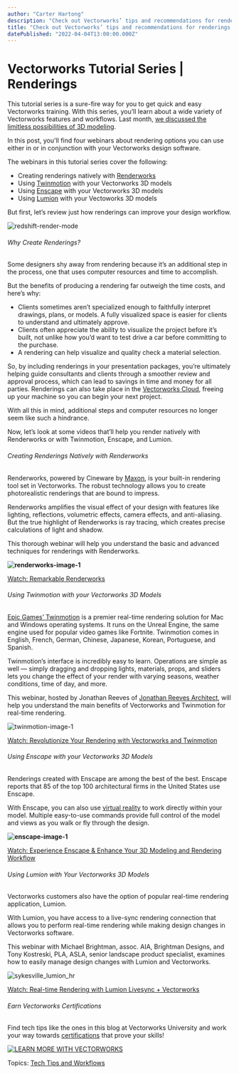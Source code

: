 ```yaml
---
author: "Carter Hartong"
description: "Check out Vectorworks’ tips and recommendations for renderings."
title: "Check out Vectorworks’ tips and recommendations for renderings." 
datePublished: "2022-04-04T13:00:00.000Z"
---
```

# Vectorworks Tutorial Series | Renderings

This tutorial series is a sure-fire way for you to get quick and easy Vectorworks training. With this series, you’ll learn about a wide variety of Vectorworks features and workflows. Last month, [we discussed the limitless possibilities of 3D modeling](/vectorworks-webinars-on-modeling?hs%5Fpreview=TdmquMXm-67044858884).

In this post, you'll find four webinars about rendering options you can use either in or in conjunction with your Vectorworks design software.  

The webinars in this tutorial series cover the following:

* Creating renderings natively with [Renderworks](../../../net/vectorworks/blog/renderworks-renderings-powered-by-maxon.html)
* Using [Twinmotion](../../../net/vectorworks/blog/your-guide-to-rendering-with-twinmotion.html) with your Vectorworks 3D models
* Using [Enscape](../../../net/vectorworks/blog/your-guide-to-real-time-rendering-with-enscape.html) with your Vectorworks 3D models
* Using [Lumion](https://lumion.com/whats-new.html?gclid=Cj0KCQiA95aRBhCsARIsAC2xvfyR5S8uVv5R2oAq2PTWRQPnLRTxwknLYCH3FgKhZcsEdUFS0kXOsRsaAqASEALw%5FwcB&gclsrc=aw.ds) with your Vectoworks 3D models

But first, let’s review just how renderings can improve your design workflow.

![redshift-render-mode](https://blog.vectorworks.net/hs-fs/hubfs/Blog%20Images/220201_Maxon/redshift-render-mode.jpg?width=1440&name=redshift-render-mode.jpg)

###### Why Create Renderings?

Some designers shy away from rendering because it’s an additional step in the process, one that uses computer resources and time to accomplish.

But the benefits of producing a rendering far outweigh the time costs, and here’s why:

* Clients sometimes aren’t specialized enough to faithfully interpret drawings, plans, or models. A fully visualized space is easier for clients to understand and ultimately approve.
* Clients often appreciate the ability to visualize the project before it’s built, not unlike how you’d want to test drive a car before committing to the purchase.
* A rendering can help visualize and quality check a material selection.

So, by including renderings in your presentation packages, you’re ultimately helping guide consultants and clients through a smoother review and approval process, which can lead to savings in time and money for all parties. Renderings can also take place in the [Vectorworks Cloud](https://www.vectorworks.net/cloud-services), freeing up your machine so you can begin your next project. 

With all this in mind, additional steps and computer resources no longer seem like such a hindrance.

Now, let’s look at some videos that’ll help you render natively with Renderworks or with Twinmotion, Enscape, and Lumion.

###### Creating Renderings Natively with Renderworks

Renderworks, powered by Cineware by [Maxon](https://www.maxon.net/), is your built-in rendering tool set in Vectorworks. The robust technology allows you to create photorealistic renderings that are bound to impress.

Renderworks amplifies the visual effect of your design with features like lighting, reflections, volumetric effects, camera effects, and anti-aliasing. But the true highlight of Renderworks is ray tracing, which creates precise calculations of light and shadow.

This thorough webinar will help you understand the basic and advanced techniques for renderings with Renderworks.

**![renderworks-image-1](https://blog.vectorworks.net/hs-fs/hubfs/Blog%20Images/220111_Renderings%20for%20Interiors/2112-US-Interiors-Ceiling-curved%20lines.jpg?width=6400&name=2112-US-Interiors-Ceiling-curved%20lines.jpg)**

[Watch: Remarkable Renderworks](https://university.vectorworks.net/course/view.php?id=81)

###### Using Twinmotion with your Vectorworks 3D Models

[Epic Games’ Twinmotion](https://www.epicgames.com/store/en-US/) is a premier real-time rendering solution for Mac and Windows operating systems. It runs on the Unreal Engine, the same engine used for popular video games like Fortnite. Twinmotion comes in English, French, German, Chinese, Japanese, Korean, Portuguese, and Spanish.

Twinmotion’s interface is incredibly easy to learn. Operations are simple as well — simply dragging and dropping lights, materials, props, and sliders lets you change the effect of your render with varying seasons, weather conditions, time of day, and more.

This webinar, hosted by Jonathan Reeves of [Jonathan Reeves Architect](https://www.jr-architecture.co.uk/), will help you understand the main benefits of Vectorworks and Twinmotion for real-time rendering.

![twinmotion-image-1](https://blog.vectorworks.net/hs-fs/hubfs/Blog%20Images/211025_Twinmotion/Screen%20Shot%202021-08-30%20at%2011.23.35%20AM.png?width=3840&name=Screen%20Shot%202021-08-30%20at%2011.23.35%20AM.png)

[Watch: Revolutionize Your Rendering with Vectorworks and Twinmotion](https://university.vectorworks.net/course/view.php?id=1938)

###### Using Enscape with your Vectorworks 3D Models

Renderings created with Enscape are among the best of the best. Enscape reports that 85 of the top 100 architectural firms in the United States use Enscape. 

With Enscape, you can also use [virtual reality](../../../net/vectorworks/blog/how-to-transition-from-2d-vr-visualization.html) to work directly within your model. Multiple easy-to-use commands provide full control of the model and views as you walk or fly through the design.

**![enscape-image-1](https://blog.vectorworks.net/hs-fs/hubfs/Blog%20Images/210914_Enscape/Living%20Outside.png?width=3840&name=Living%20Outside.png)**

[Watch: Experience Enscape & Enhance Your 3D Modeling and Rendering Workflow](https://university.vectorworks.net/course/view.php?id=739)

###### Using Lumion with Your Vectorworks 3D Models

Vectorworks customers also have the option of popular real-time rendering application, Lumion. 

With Lumion, you have access to a live-sync rendering connection that allows you to perform real-time rendering while making design changes in Vectorworks software. 

This webinar with Michael Brightman, assoc. AIA, Brightman Designs, and Tony Kostreski, PLA, ASLA, senior landscape product specialist, examines how to easily manage design changes with Lumion and Vectorworks.

![sykesville_lumion_hr](https://blog.vectorworks.net/hs-fs/hubfs/Blog%20Images/190329_Michael%20Brightman/sykesville_lumion_hr.jpg?width=3840&name=sykesville_lumion_hr.jpg)

[Watch: Real-time Rendering with Lumion Livesync + Vectorworks](https://university.vectorworks.net/course/view.php?id=183)

######  Earn Vectorworks Certifications

Find tech tips like the ones in this blog at Vectorworks University and work your way towards [certifications](https://university.vectorworks.net/local/certifications/info.php) that prove your skills!

[![LEARN MORE WITH VECTORWORKS](https://no-cache.hubspot.com/cta/default/3018241/67051097-b961-4697-82bb-1c10f388352a.png)](https://cta-redirect.hubspot.com/cta/redirect/3018241/67051097-b961-4697-82bb-1c10f388352a) 

 Topics: [Tech Tips and Workflows](https://blog.vectorworks.net/topic/tech-tips-and-workflows) 

 